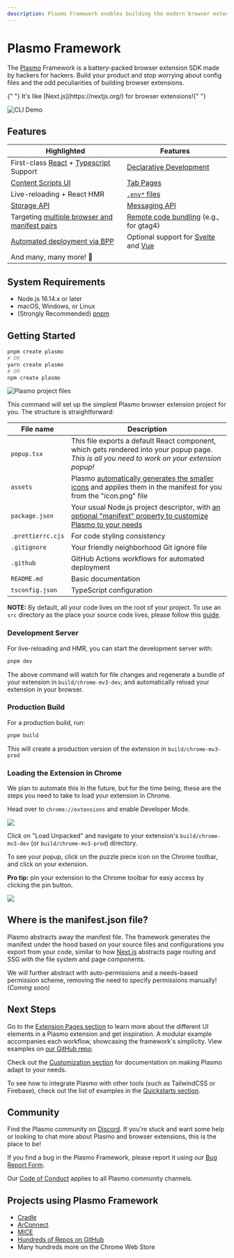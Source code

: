 ```yaml
---
description: Plasmo Framework enables building the modern browser extension a breeze. Get started in less than a minute getting your extension up and running!
---
```




# Plasmo Framework

<ShieldBanners />

The [Plasmo](https://www.plasmo.com/) Framework is a battery-packed browser extension SDK made by hackers for hackers. Build your product and stop worrying about config files and the odd peculiarities of building browser extensions.

<Callout emoji="⭐">
  {" "}
  It's like [Next.js](https://nextjs.org/) for browser extensions!{" "}
</Callout>

![CLI Demo](https://www.plasmo.com/assets/plasmo-cli-demo.gif)

## Features

| Highlighted                                                                                       | Features                                                                                                               |
| ------------------------------------------------------------------------------------------------- | ---------------------------------------------------------------------------------------------------------------------- |
| First-class [React](https://reactjs.org/) + [Typescript](https://www.typescriptlang.org/) Support | [Declarative Development](/framework#where-is-the-manifestjson-file)                                                   |
| [Content Scripts UI](/csui)                                                                       | [Tab Pages](/framework/tab-pages)                                                                                      |
| Live-reloading + React HMR                                                                        | [`.env*` files](/framework/env)                                                                                        |
| [Storage API](/framework/storage)                                                                 | [Messaging API](/framework/messaging)                                                                                  |
| Targeting [multiple browser and manifest pairs](/framework/workflows/build#with-specific-target)  | [Remote code bundling](/framework/remote-code) (e.g., for gtag4)                                                       |
| [Automated deployment via BPP](/framework/workflows/submit)                                       | Optional support for [Svelte](https://github.com/PlasmoHQ/with-svelte) and [Vue](https://github.com/PlasmoHQ/with-vue) |
| And many, many more! 🚀                                                                           |                                                                                                                        |

## System Requirements

- Node.js 16.14.x or later
- macOS, Windows, or Linux
- (Strongly Recommended) [pnpm](https://pnpm.io/)

## Getting Started

```sh
pnpm create plasmo
# OR
yarn create plasmo
# OR
npm create plasmo
```

![Plasmo project files](@screenshots/file_structure.png)

This command will set up the simplest Plasmo browser extension project for you. The structure is straightforward:

| File name         | Description                                                                                                                                        |
| ----------------- | -------------------------------------------------------------------------------------------------------------------------------------------------- |
| `popup.tsx`       | This file exports a default React component, which gets rendered into your popup page. _This is all you need to work on your extension popup!_     |
| `assets`          | Plasmo [automatically generates the smaller icons](/framework/icon) and applies them in the manifest for you from the "icon.png" file              |
| `package.json`    | Your usual Node.js project descriptor, with [an optional "manifest" property to customize Plasmo to your needs](/framework/customization/manifest) |
| `.prettierrc.cjs` | For code styling consistency                                                                                                                       |
| `.gitignore`      | Your friendly neighborhood Git ignore file                                                                                                         |
| `.github`         | GitHub Actions workflows for automated deployment                                                                                                  |
| `README.md`       | Basic documentation                                                                                                                                |
| `tsconfig.json`   | TypeScript configuration                                                                                                                           |

<Callout emoji="📢">

**NOTE:** By default, all your code lives on the root of your project. To use an `src` directory as the place your source code lives, please follow this
[guide](/framework/customization/src).

</Callout>

### Development Server

For live-reloading and HMR, you can start the development server with:

```sh
pnpm dev
```

The above command will watch for file changes and regenerate a bundle of your extension in `build/chrome-mv3-dev`, and automatically reload your extension in your browser.

### Production Build

For a production build, run:

```sh
pnpm build
```

This will create a production version of the extension in `build/chrome-mv3-prod`

### Loading the Extension in Chrome

We plan to automate this in the future, but for the time being, these are the steps you need to take to load your extension in Chrome.

Head over to `chrome://extensions` and enable Developer Mode.

![](@screenshots/developer_mode.png)

Click on "Load Unpacked" and navigate to your extension's `build/chrome-mv3-dev` (or `build/chrome-mv3-prod`) directory.

To see your popup, click on the puzzle piece icon on the Chrome toolbar, and click on your extension.

<Callout>

**Pro tip:** pin your extension to the Chrome toolbar for easy access by clicking the pin button.

</Callout>

![](@screenshots/popup_example.png)

## Where is the manifest.json file?

Plasmo abstracts away the manifest file. The framework generates the manifest under the hood based on your source files and configurations you export from your code, similar to how [Next.js](https://nextjs.org/) abstracts page routing and SSG with the file system and page components.

We will further abstract with auto-permissions and a needs-based permission scheme, removing the need to specify permissions manually! _(Coming soon)_

## Next Steps

Go to the [Extension Pages section](/framework/ext-pages) to learn more about the different UI elements in a Plasmo extension and get inspiration. A modular example accompanies each workflow, showcasing the framework's simplicity. View examples on [our GitHub repo](https://github.com/PlasmoHQ/examples).

Check out the [Customization section](/framework/customization) for documentation on making Plasmo adapt to your needs.

To see how to integrate Plasmo with other tools (such as TailwindCSS or Firebase), check out the list of examples in the [Quickstarts section](/quickstarts).

## Community

Find the Plasmo community on [Discord](https://www.plasmo.com/s/d). If you're stuck and want some help or looking to chat more about Plasmo and browser extensions, this is the place to be!

If you find a bug in the Plasmo Framework, please report it using our [Bug Report Form](/bug).

Our [Code of Conduct](https://github.com/PlasmoHQ/plasmo/blob/main/.github/CODE_OF_CONDUCT.md) applies to all Plasmo community channels.

## Projects using Plasmo Framework

- [Cradle](https://playcradle.com/)
- [ArConnect](https://www.plasmo.com/blog/posts/migrating-chrome-extension-to-plasmo)
- [MICE](https://github.com/PlasmoHQ/mice)
- [Hundreds of Repos on GitHub](https://github.com/PlasmoHQ/plasmo/network/dependents)
- Many hundreds more on the Chrome Web Store
